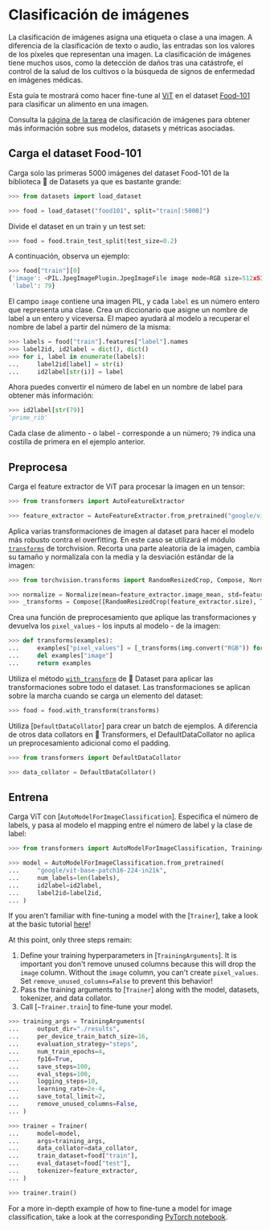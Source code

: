 <!--Copyright 2022 The HuggingFace Team. All rights reserved.

Licensed under the Apache License, Version 2.0 (the "License"); you may not use this file except in compliance with
the License. You may obtain a copy of the License at

http://www.apache.org/licenses/LICENSE-2.0

Unless required by applicable law or agreed to in writing, software distributed under the License is distributed on
an "AS IS" BASIS, WITHOUT WARRANTIES OR CONDITIONS OF ANY KIND, either express or implied. See the License for the
specific language governing permissions and limitations under the License.
-->

# Clasificación de imágenes

<Youtube id="tjAIM7BOYhw"/>

La clasificación de imágenes asigna una etiqueta o clase a una imagen. A diferencia de la clasificación de texto o audio, las entradas son los valores de los píxeles que representan una imagen. La clasificación de imágenes tiene muchos usos, como la detección de daños tras una catástrofe, el control de la salud de los cultivos o la búsqueda de signos de enfermedad en imágenes médicas.

Esta guía te mostrará como hacer fine-tune al [ViT](https://huggingface.co/docs/transformers/v4.16.2/en/model_doc/vit) en el dataset [Food-101](https://huggingface.co/datasets/food101) para clasificar un alimento en una imagen.

<Tip>

Consulta la [página de la tarea](https://huggingface.co/tasks/audio-classification) de clasificación de imágenes para obtener más información sobre sus modelos, datasets y métricas asociadas.

</Tip>

## Carga el dataset Food-101

Carga solo las primeras 5000 imágenes del dataset Food-101 de la biblioteca 🤗 de Datasets ya que es bastante grande:

```py
>>> from datasets import load_dataset

>>> food = load_dataset("food101", split="train[:5000]")
```

Divide el dataset en un train y un test set:

```py
>>> food = food.train_test_split(test_size=0.2)
```

A continuación, observa un ejemplo:

```py
>>> food["train"][0]
{'image': <PIL.JpegImagePlugin.JpegImageFile image mode=RGB size=512x512 at 0x7F52AFC8AC50>,
 'label': 79}
```

El campo `image` contiene una imagen PIL, y cada `label` es un número entero que representa una clase. Crea un diccionario que asigne un nombre de label a un entero y viceversa. El mapeo ayudará al modelo a recuperar el nombre de label a partir del número de la misma:

```py
>>> labels = food["train"].features["label"].names
>>> label2id, id2label = dict(), dict()
>>> for i, label in enumerate(labels):
...     label2id[label] = str(i)
...     id2label[str(i)] = label
```

Ahora puedes convertir el número de label en un nombre de label para obtener más información:

```py
>>> id2label[str(79)]
'prime_rib'
```

Cada clase de alimento - o label - corresponde a un número; `79` indica una costilla de primera en el ejemplo anterior.

## Preprocesa

Carga el feature extractor de ViT para procesar la imagen en un tensor:

```py
>>> from transformers import AutoFeatureExtractor

>>> feature_extractor = AutoFeatureExtractor.from_pretrained("google/vit-base-patch16-224-in21k")
```

Aplica varias transformaciones de imagen al dataset para hacer el modelo más robusto contra el overfitting. En este caso se utilizará el módulo [`transforms`](https://pytorch.org/vision/stable/transforms.html) de torchvision. Recorta una parte aleatoria de la imagen, cambia su tamaño y normalízala con la media y la desviación estándar de la imagen:

```py
>>> from torchvision.transforms import RandomResizedCrop, Compose, Normalize, ToTensor

>>> normalize = Normalize(mean=feature_extractor.image_mean, std=feature_extractor.image_std)
>>> _transforms = Compose([RandomResizedCrop(feature_extractor.size), ToTensor(), normalize])
```

Crea una función de preprocesamiento que aplique las transformaciones y devuelva los `pixel_values` - los inputs al modelo - de la imagen:

```py
>>> def transforms(examples):
...     examples["pixel_values"] = [_transforms(img.convert("RGB")) for img in examples["image"]]
...     del examples["image"]
...     return examples
```

Utiliza el método [`with_transform`](https://huggingface.co/docs/datasets/package_reference/main_classes.html?#datasets.Dataset.with_transform) de 🤗 Dataset para aplicar las transformaciones sobre todo el dataset. Las transformaciones se aplican sobre la marcha cuando se carga un elemento del dataset:

```py
>>> food = food.with_transform(transforms)
```

Utiliza [`DefaultDataCollator`] para crear un batch de ejemplos. A diferencia de otros data collators en 🤗 Transformers, el DefaultDataCollator no aplica un preprocesamiento adicional como el padding.

```py
>>> from transformers import DefaultDataCollator

>>> data_collator = DefaultDataCollator()
```

## Entrena

Carga ViT con [`AutoModelForImageClassification`]. Especifica el número de labels, y pasa al modelo el mapping entre el número de label y la clase de label:

```py
>>> from transformers import AutoModelForImageClassification, TrainingArguments, Trainer

>>> model = AutoModelForImageClassification.from_pretrained(
...     "google/vit-base-patch16-224-in21k",
...     num_labels=len(labels),
...     id2label=id2label,
...     label2id=label2id,
... )
```

<Tip>

If you aren't familiar with fine-tuning a model with the [`Trainer`], take a look at the basic tutorial [here](../training#finetune-with-trainer)!

</Tip>

At this point, only three steps remain:

1. Define your training hyperparameters in [`TrainingArguments`]. It is important you don't remove unused columns because this will drop the `image` column. Without the `image` column, you can't create `pixel_values`. Set `remove_unused_columns=False` to prevent this behavior!
2. Pass the training arguments to [`Trainer`] along with the model, datasets, tokenizer, and data collator.
3. Call [`~Trainer.train`] to fine-tune your model.

```py
>>> training_args = TrainingArguments(
...     output_dir="./results",
...     per_device_train_batch_size=16,
...     evaluation_strategy="steps",
...     num_train_epochs=4,
...     fp16=True,
...     save_steps=100,
...     eval_steps=100,
...     logging_steps=10,
...     learning_rate=2e-4,
...     save_total_limit=2,
...     remove_unused_columns=False,
... )

>>> trainer = Trainer(
...     model=model,
...     args=training_args,
...     data_collator=data_collator,
...     train_dataset=food["train"],
...     eval_dataset=food["test"],
...     tokenizer=feature_extractor,
... )

>>> trainer.train()
```
</pt>
</frameworkcontent>

<Tip>

For a more in-depth example of how to fine-tune a model for image classification, take a look at the corresponding [PyTorch notebook](https://colab.research.google.com/github/huggingface/notebooks/blob/main/examples/image_classification.ipynb).

</Tip>
